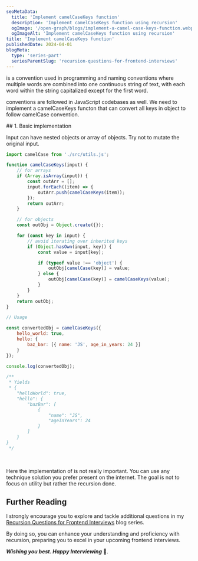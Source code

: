 ```yaml
---
seoMetaData:
  title: 'Implement camelCaseKeys function'
  description: 'Implement camelCaseKeys function using recursion'
  ogImage: '/open-graph/blogs/implement-a-camel-case-keys-function.webp'
  ogImageAlt: 'Implement camelCaseKeys function using recursion'
title: 'Implement camelCaseKeys function'
publishedDate: 2024-04-01
blogMeta:
  type: 'series-part'
  seriesParentSlug: 'recursion-questions-for-frontend-interviews'
---
```


<InlineCode code="camelCase" /> is a convention used in programming and naming conventions where multiple words are combined
into one continuous string of text, with each word within the string capitalized except for the first word.

<InlineCode code="camelCase" /> conventions are followed in JavaScript codebases as well. We need to implement a camelCaseKeys
functon that can convert all keys in object to follow camelCase convention.

<section>
## 1. Basic implementation

Input can have nested objects or array of objects. Try not to mutate the original input.

```js title="./src/camelCaseKeys.js"
import camelCase from './src/utils.js';

function camelCaseKeys(input) {
	// for arrays
	if (Array.isArray(input)) {
		const outArr = [];
		input.forEach((item) => {
			outArr.push(camelCaseKeys(item));
		});
		return outArr;
	}

	// for objects
	const outObj = Object.create({});

	for (const key in input) {
		// avoid iterating over inherited keys
		if (Object.hasOwn(input, key)) {
			const value = input[key];

			if (typeof value !== 'object') {
				outObj[camelCase(key)] = value;
			} else {
				outObj[camelCase(key)] = camelCaseKeys(value);
			}
		}
	}
	return outObj;
}

// Usage

const convertedObj = camelCaseKeys({
	hello_world: true,
	hello: {
		baz_bar: [{ name: 'JS', age_in_years: 24 }]
	}
});

console.log(convertedObj);

/**
 * Yields
 * {
    "helloWorld": true,
    "hello": {
        "bazBar": [
            {
                "name": "JS",
                "ageInYears": 24
            }
        ]
    }
}
 */
```

<br />

Here the implementation of <InlineCode code="camelCase"/> is not really important. You can use any technique solution you prefer present on the internet. The goal is not to focus on utility but rather the recursion done.

</section>

## Further Reading

I strongly encourage you to explore and tackle additional questions in my [Recursion Questions for Frontend Interviews](/blog/recursion-questions-for-frontend-interviews/ 'Find more question on recursion in the recursion questions for frontend interviews blog series') blog series.

By doing so, you can enhance your understanding and proficiency with recursion, preparing you to excel in your upcoming frontend interviews.

**_Wishing you best. Happy Interviewing_** 🫡.
